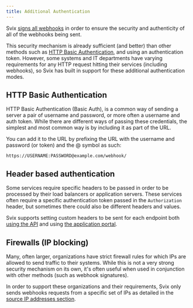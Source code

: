 ```yaml
---
title: Additional Authentication
---
```


Svix [signs all webhooks](./verifying-payloads/why.mdx) in order to ensure the security and authenticity of all of the webhooks being sent.

This security mechanism is already sufficient (and better) than other methods such as [HTTP Basic Authentication](https://en.wikipedia.org/wiki/Basic_access_authentication), and using an authentication token. However, some systems and IT departments have varying requirements for any HTTP request hitting their services (including webhooks), so Svix has built in support for these additional authentication modes.

## HTTP Basic Authentication

HTTP Basic Authentication (Basic Auth), is a common way of sending a server a pair of username and password, or more often a username and auth token. While there are different ways of passing these credentials, the simplest and most common way is by including it as part of the URL.

You can add it to the URL by prefixing the URL with the username and password (or token) and the @ symbol as such:

```
https://USERNAME:PASSWORD@example.com/webhook/
```

## Header based authentication

Some services require specific headers to be passed in order to be processed by their load balancers or application servers. These services often require a specific authentication token passed in the `Authorization` header, but sometimes there could also be different headers and values.

Svix supports setting custom headers to be sent for each endpoint both [using the API](https://api.svix.com/docs#operation/update_endpoint_headers_api_v1_app__app_id__endpoint__endpoint_id__headers__put) and using [the application portal](./using-app-portal/adding-endpoints.mdx).

## Firewalls (IP blocking)

Many, often larger, organizations have strict firewall rules for which IPs are allowed to send traffic to their systems. While this is not a very strong security mechanism on its own, it's often useful when used in conjunction with other methods (such as webhook signatures).

In order to support these organizations and their requirements, Svix only sends webhooks requests from a specific set of IPs as detailed in the [source IP addresses section](./source-ips.mdx).
